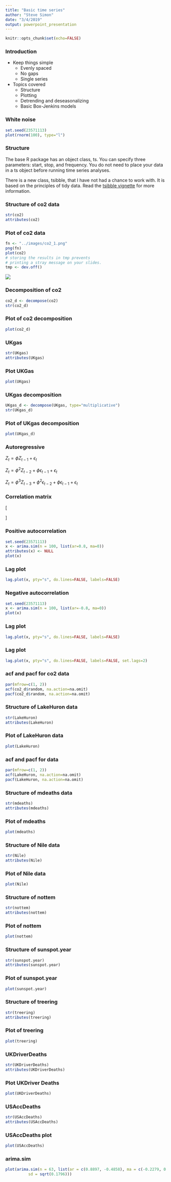 ```yaml
---
title: "Basic time series"
author: "Steve Simon"
date: "3/4/2019"
output: powerpoint_presentation
---
```


```r
knitr::opts_chunk$set(echo=FALSE)
```

### Introduction

* Keep things simple
  + Evenly spaced
  + No gaps
  + Single series
* Topics covered
  + Structure
  + Plotting
  + Detrending and deseasonalizing
  + Basic Box-Jenkins models
  
### White noise

```r
set.seed(23571113)
plot(rnorm(100), type="l")
```

### Structure

The base R package has an object class, ts. You can specify three parameters: start, stop, and frequency. You do not need to place your data in a ts object before running time series analyses. 

There is a new class, tsibble, that I have not had a chance to work with. It is based on the principles of tidy data. Read the [tsibble vignette](https://cran.rstudio.com/web/packages/tsibble/vignettes/intro-tsibble.html) for more information.

### Structure of co2 data

```r
str(co2)
attributes(co2)
```

### Plot of co2 data

```r
fn <- "../images/co2_1.png"
png(fn)
plot(co2)
# storing the results in tmp prevents
# printing a stray message on your slides.
tmp <- dev.off()
```

![](../images/co2_1.png)

### Decomposition of co2

```r
co2_d <- decompose(co2)
str(co2_d)
```

### Plot of co2 decomposition

```r
plot(co2_d)
```

### UKgas

```r
str(UKgas)
attributes(UKgas)
```

### Plot UKGas

```r
plot(UKgas)
```

### UKgas decomposition

```r
UKgas_d <- decompose(UKgas, type="multiplicative")
str(UKgas_d)
```

### Plot of UKgas decomposition

```r
plot(UKgas_d)
```

### Autoregressive

$Z_t=\phi Z_{t-1} + \epsilon_t$

$Z_t=\phi^2 Z_{t-2}+\phi \epsilon_{t-1} + \epsilon_t$

$Z_t=\phi^3 Z_{t-3}  + \phi^2 \epsilon_{t-2} + \phi \epsilon_{t-1} + \epsilon_t$

### Correlation matrix

\[
 \begin{matrix}
  1 & \phi & \phi^2 & \phi^3 & \cdots & \phi^{n-2} & \phi^{n-1} \\
  \phi & 1 & \phi & \phi^2 & \cdots & \phi^{n-3} & \phi^{n-2} \\
  \phi^2 & \phi & 1 & \phi & \cdots & \phi^{n-4} & \phi^{n-3} \\
  \phi^3 & \phi^2 & \phi & 1 & \cdots & \phi^{n-5} & \phi^{n-4} \\
  \vdots & \vdots & \vdots & \vdots & \ddots & \vdots & \vdots \\
  \phi^{n-2} & \phi^{n-3} & \phi^{n-4} & \phi^{n-5} & \cdots & 1 & \phi \\ 
  \phi^{n-1} & \phi^{n-2} & \phi^{n-3} & \phi^{n-4} & \cdots & \phi
& 1 
 \end{matrix}
\]

### Positive autocorrelation

```r
set.seed(23571113)
x <- arima.sim(n = 100, list(ar=0.8, ma=0))
attributes(x) <- NULL
plot(x)
```

### Lag plot

```r
lag.plot(x, pty="s", do.lines=FALSE, labels=FALSE)
```

### Negative autocorrelation

```r
set.seed(23571113)
x <- arima.sim(n = 100, list(ar=-0.8, ma=0))
plot(x)
```

### Lag plot

```r
lag.plot(x, pty="s", do.lines=FALSE, labels=FALSE)
```

### Lag plot

```r
lag.plot(x, pty="s", do.lines=FALSE, labels=FALSE, set.lags=2)
```

### acf and pacf for co2 data

```r
par(mfrow=c(1, 2))
acf(co2_d$random, na.action=na.omit)
pacf(co2_d$random, na.action=na.omit)
```

### Structure of LakeHuron data

```r
str(LakeHuron)
attributes(LakeHuron)
```

### Plot of LakeHuron data

```r
plot(LakeHuron)
```

### acf and pacf for data

```r
par(mfrow=c(1, 2))
acf(LakeHuron, na.action=na.omit)
pacf(LakeHuron, na.action=na.omit)
```

### Structure of mdeaths data

```r
str(mdeaths)
attributes(mdeaths)
```

### Plot of mdeaths

```r
plot(mdeaths)
```

### Structure of Nile data

```r
str(Nile)
attributes(Nile)
```

### Plot of Nile data

```r
plot(Nile)
```

### Structure of nottem

```r
str(nottem)
attributes(nottem)
```

### Plot of nottem

```r
plot(nottem)
```

### Structure of sunspot.year

```r
str(sunspot.year)
attributes(sunspot.year)
```

### Plot of sunspot.year

```r
plot(sunspot.year)
```

### Structure of treering

```r
str(treering)
attributes(treering)
```

### Plot of treering

```r
plot(treering)
```

### UKDriverDeaths

```r
str(UKDriverDeaths)
attributes(UKDriverDeaths)
```

### Plot UKDriver Deaths

```r
plot(UKDriverDeaths)
```

### USAccDeaths

```r
str(USAccDeaths)
attributes(USAccDeaths)
```

### USAccDeaths plot

```r
plot(USAccDeaths)
```

### arima.sim

```r
plot(arima.sim(n = 63, list(ar = c(0.8897, -0.4858), ma = c(-0.2279, 0.2488)),
          sd = sqrt(0.1796)))
```

